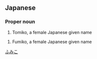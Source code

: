 ==Japanese==
{{ja-kanjitab|冨|実|子}}

===Proper noun===
{{ja-pos|proper|とみこ}}
# Tomiko, a female Japanese given name

{{ja-pos|proper|ふみこ}}
# Fumiko, a female Japanese given name

[[Category:Japanese female given names|ふみこ]]